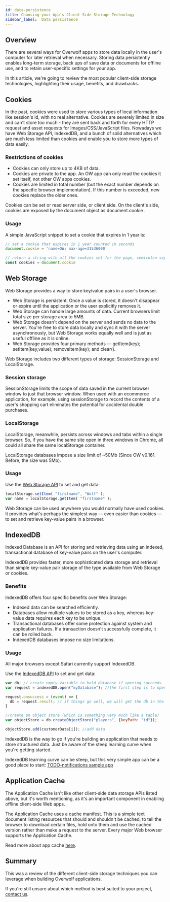 ```yaml
---
id: data-persistence
title: Choosing your App's Client-Side Storage Technology
sidebar_label:  Data persistence
---
```


## Overview

There are several ways for Overwolf apps to store data locally in the user's computer for later retrieval when necessary. 
Storing data persistently enables long-term storage, back ups of save data or documents for offline use, and to retain user-specific settings for your app.

In this article, we're going to review the most popular client-side storage technologies, highlighting their usage, benefits, and drawbacks.

## Cookies

In the past, cookies were used to store various types of local information like session's id, with no real alternative. Cookies are severely limited in size and can't store too much - they are sent back and forth for every HTTP request and asset requests for Images/CSS/JavaScript files. Nowadays we have Web Storage API, IndexedDB, and a bunch of solid alternatives which are much less limited than cookies and enable you to store more types of data easily.

### Restrictions of cookies

* Cookies can only store up to 4KB of data.
* Cookies are private to the app. An OW app can only read the cookies it set itself, not other OW apps cookies.
* Cookies are limited in total number (but the exact number depends on the specific browser implementation). If this number is exceeded, new cookies replace the older ones.

Cookies can be set or read server side, or client side. On the client's side, cookies are exposed by the document object as document.cookie .

### Usage

A simple JavaScript snippet to set a cookie that expires in 1 year is:

```js
// set a cookie that expires in 1 year counted in seconds
document.cookie = 'name=OW; max-age=31536000' 

// return a string with all the cookies set for the page, semicolon separated
const cookies = document.cookie 
```

## Web Storage

Web Storage provides a way to store key/value pairs in a user's browser.

* Web Storage is persistent. Once a value is stored, it doesn't disappear or expire until the application or the user explicitly removes it.
* Web Storage can handle large amounts of data. Current browsers limit total size per storage area to 5MB.
* Web Storage doesn't depend on the server and sends no data to the server. You're free to store data locally and sync it with the server asynchronously, but Web Storage works equally well and is just as useful offline as it is online.
* Web Storage provides four primary methods — getItem(key); setItem(key,value); removeItem(key); and clear().

Web Storage includes two different types of storage: SessionStorage and LocalStorage.

### Session storage

SessionStorage limits the scope of data saved in the current browser window to just that browser window. When used with an ecommerce application, for example, using sessionStorage to record the contents of a user's shopping cart eliminates the potential for accidental double purchases.

### LocalStorage

LocalStorage, meanwhile, persists across windows and tabs within a single browser. So, if you have the same site open in three windows in Chrome, all could all share the same localStorage container.

LocalStorage databases impose a size limit of ~50Mb (Since OW v0.161. Before, the size was 5Mb).

### Usage

Use the [Web Storage API](http://www.w3.org/TR/2013/REC-webstorage-20130730/) to set and get data:

```js
localStorage.setItem( "firstname", "Wolf" );
var name = localStorage.getItem( "firstname" );
```

Web Storage can be used anywhere you would normally have used cookies. It provides what's perhaps the simplest way — even easier than cookies — to set and retrieve key-value pairs in a browser.

## IndexedDB

Indexed Database is an API for storing and retrieving data using an indexed, transactional database of key-value pairs on the user's computer. 

IndexedDB provides faster, more sophisticated data storage and retrieval than simple key-value pair storage of the type available from Web Storage or cookies.

### Benefits

IndexedDB offers four specific benefits over Web Storage:

* Indexed data can be searched efficiently.
* Databases allow multiple values to be stored as a key, whereas key-value data requires each key to be unique.
* Transactional databases offer some protection against system and application failures. If a transaction doesn't successfully complete, it can be rolled back.
* IndexedDB databases impose no size limitations.

### Usage

All major browsers except Safari currently support IndexedDB.

Use the [IndexedDB API](http://www.w3.org/TR/IndexedDB/) to set and get data:

```js
var db; // create empty variable to hold database if opening succeeds
var request = indexedDB.open("myDatabase"); //the first step is to open a database

request.onsuccess = (event) => {
  db = request.result; // if things go well, we will get the db in the `result` property of our request
}

//create an object store (which is something very much like a table)
var objectStore = db.createObjectStore("players", {keyPath: "id"}); 

objectStore.add(customerData[i]); //add data
```

IndexedDB is the way to go if you're building an application that needs to store structured data. Just be aware of the steep learning curve when you're getting started.

IndexedDB learning curve can be steep, but this very simple app can be a good place to start: [TODO-notifications sample app](https://github.com/mdn/to-do-notifications)

## Application Cache

The Application Cache isn't like other client-side data storage APIs listed above, but it's worth mentioning, as it's an important component in enabling offline client-side Web apps.

The Application Cache uses a cache manifest. This is a simple text document listing resources that should and shouldn't be cached, to tell the browser to download certain files, hold onto them and use the cached version rather than make a request to the server. Every major Web browser supports the Application Cache.

Read more about app cache [here](https://www.html5rocks.com/en/tutorials/appcache/beginner/).

## Summary

This was a review of the different client-side storage techniques you can leverage when building Overwolf applications.  

If you're still unsure about which method is best suited to your project, [contact us](../support/contact-us).

